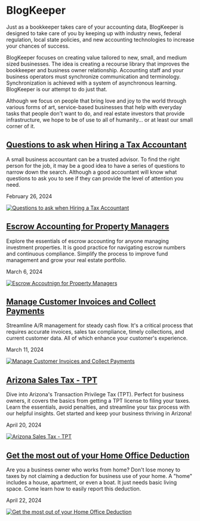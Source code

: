 # **BlogKeeper**

Just as a bookkeeper takes care of your accounting data, BlogKeeper 
is designed to take care of you by keeping up with industry news, 
federal regulation, local state policies, and new accounting technologies 
to increase your chances of success.

BlogKeeper focuses on creating value tailored to new, 
small, and medium sized businesses. The idea is creating a recourse 
library that improves the bookkeeper and business owner relationship. 
Accounting staff and your business operators must synchronize communication 
and terminology. Synchronization is achieved with a system of asynchronous 
learning. BlogKeeper is our attempt to do just that.

Although we focus on people that bring love and joy to the world through 
various forms of art, service-based businesses that help with everyday tasks 
that people don't want to do, and real estate investors that provide infrastructure, 
we hope to be of use to all of humanity... or at least our small corner of it.

## [**Questions to ask when Hiring a Tax Accountant**](http://blog.bermudezassociates.com/questions-to-ask-when-hiring-a-tax-accountant.html)

A small business accountant can be a trusted advisor. To find the 
right person for the job, it may be a good idea to have a series 
of questions to narrow down the search. Although a good accountant 
will know what questions to ask you to see if they can provide the 
level of attention you need.

February 26, 2024

[![Questions to ask when Hiring a Tax Accountant](/blogkeeper/tax-free.jpeg "Questions to ask when Hiring a Tax Accountant")](http://blog.bermudezassociates.com/questions-to-ask-when-hiring-a-tax-accountant.html)

## [**Escrow Accounting for Property Managers**](http://blog.bermudezassociates.com/escrow-accounting-for-property-managers.html)

Explore the essentials of escrow accounting for anyone managing 
investment properties. It is good practice for navigating escrow 
numbers and continuous compliance. Simplify the process to improve 
fund management and grow your real estate portfolio.

March 6, 2024

[![Escrow Accoutnign for Property Managers](/blogkeeper/escrow-mind-map.jpeg "Escrow Accoutnign for Property Managers")](http://blog.bermudezassociates.com/escrow-accounting-for-property-managers.html)

## [**Manage Customer Invoices and Collect Payments**](http://blog.bermudezassociates.com/manage-customer-invoices-and-collect-payments.html)

Streamline A/R management for steady cash flow. It's a critical 
process that requires accurate invoices, sales tax compliance, timely 
collections, and current customer data. All of which enhance your 
customer's experience.

March 11, 2024

[![Manage Customer Invoices and Collect Payments](/blogkeeper/invoice.jpeg "Manage Customer Invoices and Collect Payments")](http://blog.bermudezassociates.com/manage-customer-invoices-and-collect-payments.html)

## [**Arizona Sales Tax - TPT**](http://blog.bermudezassociates.com/arizona-sales-tax.html)

Dive into Arizona's Transaction Privilege Tax (TPT). Perfect for
business owners, it covers the basics from getting a TPT license
to filing your taxes. Learn the essentials, avoid penalties, and
streamline your tax process with our helpful insights. Get started
and keep your business thriving in Arizona!

April 20, 2024

[![Arizona Sales Tax - TPT](/blogkeeper/arizona-state-road-sign.jpeg "Arizona Sales Tax - TPT")](http://blog.bermudezassociates.com/arizona-sales-tax.html)

## [**Get the most out of your Home Office Deduction**](http://blog.bermudezassociates.com/get-the-most-out-of-your-home-office-deduction.html)

Are you a business owner who works from home? Don't lose money to 
taxes by not claiming a deduction for business use of your home. 
A "home" includes a house, apartment, or even a boat. It just needs 
basic living space. Come learn how to easily report this deduction.

April 22, 2024

[![Get the most out of your Home Office Deduction](/blogkeeper/home-office.jpeg "Get the most out of your Home office Deduction")](http://blog.bermudezassociates.com/get-the-most-out-of-your-home-office-deduction.html)
